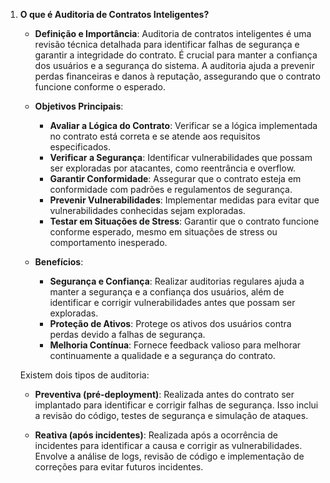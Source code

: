 1. **O que é Auditoria de Contratos Inteligentes?**

   - **Definição e Importância**: Auditoria de contratos inteligentes é uma revisão técnica detalhada para identificar falhas de segurança e garantir a integridade do contrato. É crucial para manter a confiança dos usuários e a segurança do sistema. A auditoria ajuda a prevenir perdas financeiras e danos à reputação, assegurando que o contrato funcione conforme o esperado.

   - **Objetivos Principais**:

     - **Avaliar a Lógica do Contrato**: Verificar se a lógica implementada no contrato está correta e se atende aos requisitos especificados.
     - **Verificar a Segurança**: Identificar vulnerabilidades que possam ser exploradas por atacantes, como reentrância e overflow.
     - **Garantir Conformidade**: Assegurar que o contrato esteja em conformidade com padrões e regulamentos de segurança.
     - **Prevenir Vulnerabilidades**: Implementar medidas para evitar que vulnerabilidades conhecidas sejam exploradas.
     - **Testar em Situações de Stress**: Garantir que o contrato funcione conforme esperado, mesmo em situações de stress ou comportamento inesperado.

   - **Benefícios**:
     - **Segurança e Confiança**: Realizar auditorias regulares ajuda a manter a segurança e a confiança dos usuários, além de identificar e corrigir vulnerabilidades antes que possam ser exploradas.
     - **Proteção de Ativos**: Protege os ativos dos usuários contra perdas devido a falhas de segurança.
     - **Melhoria Contínua**: Fornece feedback valioso para melhorar continuamente a qualidade e a segurança do contrato.

   Existem dois tipos de auditoria:

   - **Preventiva (pré-deployment)**: Realizada antes do contrato ser implantado para identificar e corrigir falhas de segurança. Isso inclui a revisão do código, testes de segurança e simulação de ataques.

   - **Reativa (após incidentes)**: Realizada após a ocorrência de incidentes para identificar a causa e corrigir as vulnerabilidades. Envolve a análise de logs, revisão de código e implementação de correções para evitar futuros incidentes.
